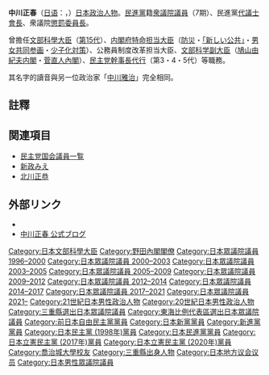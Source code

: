 {{Infobox Officeholder
| name  = 中川正春
| original_name = 
| native_name_lang =
| image = Masaharu Nakagawa.jpg
| imagesize = 
| caption = 
| country = {{JPN}}
| office = {{JPN}}第21任{{link-ja|內閣府特命擔當大臣（防災擔當）|内閣府特命担当大臣（防災担当）|內閣府特命擔當大臣（防災）}}
| term_start =2012年2月10日
| term_end = 2012年10月1日
| primeminister = [[野田佳彦|野田佳彦]]
| predecessor = [[平野達男|平野達男]]
| successor = {{link-ja|下地幹郎|下地幹郎}}
| office1 = {{JPN}}第5任{{link-ja|內閣府特命擔當大臣（「新型公共」擔當）|内閣府特命担当大臣（「新しい公共」担当）|內閣府特命擔當大臣（新公共）}}<br/>第17任{{link-ja|內閣府特命擔當大臣（男女共同參與擔當）|内閣府特命担当大臣（男女共同参画担当）|內閣府特命擔當大臣（男女共同參與）}}
| term_start1 =2012年2月10日
| term_end1 = 2012年10月1日
| primeminister1 = [[野田佳彦|野田佳彦]]
| predecessor1 = [[岡田克也|岡田克也]]
| successor1 = {{link-ja|中塚一宏|中塚一宏}}
|office2       = {{JPN}}第11任{{link-ja|內閣府特命擔當大臣（少子化對策擔當）|内閣府特命担当大臣（少子化対策担当）|內閣府特命擔當大臣<br>（少子化對策）}}
|term_start2   = 2012年2月10日
|term_end2     = 2012年4月23日
| primeminister2 = [[野田佳彦|野田佳彦]]
|predecessor2  = [[岡田克也|岡田克也]]
|successor2    = {{link-ja|小宮山洋子|小宮山洋子}}
|office3       = {{JPN}}第15任[[文部科学大臣|文部科学大臣]]
|term_start3   = 2011年9月2日
|term_end3     = 2012年1月13日
| primeminister3 = [[野田佳彦|野田佳彦]]
|predecessor3  = [[高木義明|高木義明]]
|successor3    = [[平野博文|平野博文]]
|office4     = {{JPN}}[[眾議院_(日本)|眾議院議員]]
|term_start4  = 1996年10月21日
|term_end4    = 
|predecessor4  = 
|successor4   = 
|constituency4 = {{Plainlist|
* [[三重縣第2區|三重縣第2區]]（1996-2021）
* [[比例東海區|比例東海區]]（2021年至今）}} 
|office5     = {{flagicon|Mie}}[[三重縣|三重縣]]議會議員
|term_start5  = 1983年
|term_end5    = 1995年
|constituency5 = [[松阪市|松阪市]]·[[飯南郡|飯南郡]]選區
|birth_date = {{birth date and age|1950|6|10}}
|birth_place = {{JPN}}[[三重縣|三重縣]][[松阪市|松阪市]]
|death_date = 
|death_place = 
|native_place = 
|parents = 
|relatives = 
|spouse = 
|party = （[[自由民主党_(日本)|自由民主党]]→）<br/>（[[日本新党|日本新党]]→）<br/>（[[新進党|新進党]]→）<br/>（{{link-ja|国民之聲|国民の声}}→）<br/>（[[民政党_(日本)|民政党]]→）<br/>（[[民主党_(1998年)|民主党]]→）<br/>（[[民進党_(日本)|民進党]]→）<br/>（[[無黨籍|無黨籍]]→）<br/>（{{link-ja|無黨籍之會|無所属の会 (2017-)}}→）<br/>（三重新政之會/[[無黨籍之會|無黨籍之會]]→）<br />（[[立憲民主黨_(日本2017年)|立憲民主黨]]·無黨籍論壇→）<br />[[立憲民主黨_(日本2020年)|立憲民主黨]]
|alma_mater   = [[喬治城大學|喬治城大學]]外交學部
|website      =  [http://www.masaharu.gr.jp/ 官方網站]
}}

'''中川正春'''（[[日语|日语]]：'''{{lang|ja|中川正春}}'''，{{bd|1950年|6月10日|||Nakagawa Masaharu}}）[[日本|日本]][[政治人物|政治人物]]。[[民進黨|民進黨]]籍[[眾議院_(日本)|衆議院議員]]（7期）、民進黨[[代議士会#備考|代議士會長]]、衆議院[[懲罰委員会|懲罰委員長]]。

曾擔任[[文部科學大臣|文部科學大臣]]（[[野田内閣|第15代]]）、[[特命担当大臣|内閣府特命担当大臣]]（[[内閣府特命担当大臣（防災担当）|防災]]・[[内閣府特命担当大臣（「新しい公共」担当）|「新しい公共」]]・[[内閣府特命担当大臣（男女共同参画担当）|男女共同参画]]・[[内閣府特命担当大臣（少子化対策担当）|少子化対策]]）、公務員制度改革担当大臣、[[文部科学副大臣|文部科学副大臣]]（[[鳩山由紀夫内閣|鳩山由紀夫内閣]]・[[菅直人內閣|菅直人內閣]]）、[[民主党執行部|民主党幹事長代行]]（第3・4・5代）等職務。

其名字的讀音與另一位政治家「[[中川雅治|中川雅治]]」完全相同。

== 註釋 ==
{{Reflist}}

== 関連項目 ==
* [[民主党国会議員一覧|民主党国会議員一覧]]
* [[新政みえ|新政みえ]]
* [[北川正恭|北川正恭]]

== 外部リンク ==
* {{Official|www.masaharu.gr.jp}}
* [http://gree.jp/nakagawa_masaharu/ 中川正春 公式ブログ]{{Wayback|url=http://gree.jp/nakagawa_masaharu/ |date=20160723110051 }}

{{start box}}
{{s-par}}
{{succession box
| title  = {{Flagicon|JPN}} [[懲罰委員会|衆議院懲罰委員長]]
| before = [[大畠章宏|大畠章宏]]
| years  = 2016年 - 
| after  = 現職
}}
{{s-off}}
{{Succession box
| title = {{Flagicon|JPN}} [[特命担当大臣|特命担当大臣]]（[[内閣府特命担当大臣（防災担当）|防災]]）
| before = [[平野達男|平野達男]]
| years = 第21代：2012年
| after = [[下地幹郎|下地幹郎]]
}}
{{succession box
| title = {{Flagicon|JPN}} [[特命担当大臣|特命担当大臣]]（[[内閣府特命担当大臣（「新しい公共」担当）|「新しい公共」]]）
| before = [[岡田克也|岡田克也]]
| years = 第5代：2012年
| after = [[中塚一宏|中塚一宏]]
}}
{{succession box
| title = {{Flagicon|JPN}} [[特命担当大臣|特命担当大臣]]（[[内閣府特命担当大臣（少子化対策担当）|少子化対策]]）
| before = [[岡田克也|岡田克也]]
| years = 第11代：2012年
| after = [[小宮山洋子|小宮山洋子]]
}}
{{succession box
| title = {{Flagicon|JPN}} [[特命担当大臣|特命担当大臣]]（[[内閣府特命担当大臣（男女共同参画担当）|男女共同参画]]）
| before = [[岡田克也|岡田克也]]
| years = 第17代：2012年
| after = [[中塚一宏|中塚一宏]]
}}
{{Succession box
| title = {{Flagicon|JPN}} [[文部科学大臣|文部科学大臣]]
| titlenote =
| years = 第15代：2011年 - 2012年
| before = [[高木義明|高木義明]]
| after = [[平野博文|平野博文]]
}}
{{Succession box
| title = {{Flagicon|JPN}} [[文部科学副大臣|文部科学副大臣]]<br /><small>[[鈴木寛|鈴木寛]]と共同</small>
| years = 2009年 - 2010年
| before = [[松野博一|松野博一]]<br/>[[山内俊夫|山内俊夫]]
| after = [[笹木竜三|笹木竜三]]<br/>[[鈴木寛|鈴木寛]]
}}
{{s-ppo}}
{{Succession box
| title  = [[民主党執行部|民主党幹事長代行]]<br/><small>単独<br />→[[長妻昭|長妻昭]]・[[馬淵澄夫|馬淵澄夫]]・[[蓮舫|蓮舫]]と共同<br />→[[羽田雄一郎|羽田雄一郎]]・[[長妻昭|長妻昭]]・[[菊田真紀子|菊田真紀子]]と共同<br />[[羽田雄一郎|羽田雄一郎]]・[[長妻昭|長妻昭]]・[[菊田真紀子|菊田真紀子]]・[[渡辺周|渡辺周]]と共同</small>
| years  = 第3・4・5代：2012年 - 2014年
| before = [[安住淳|安住淳]]
| after  = （廃止）
}}
{{end box}}

{{文部科學大臣}}
{{野田內閣}}

{{DEFAULTSORT:Nakagawa Masaharu}}
[[Category:日本文部科學大臣|Category:日本文部科學大臣]]
[[Category:野田內閣閣僚|Category:野田內閣閣僚]]
[[Category:日本眾議院議員_1996–2000|Category:日本眾議院議員 1996–2000]]
[[Category:日本眾議院議員_2000–2003|Category:日本眾議院議員 2000–2003]]
[[Category:日本眾議院議員_2003–2005|Category:日本眾議院議員 2003–2005]]
[[Category:日本眾議院議員_2005–2009|Category:日本眾議院議員 2005–2009]]
[[Category:日本眾議院議員_2009–2012|Category:日本眾議院議員 2009–2012]]
[[Category:日本眾議院議員_2012–2014|Category:日本眾議院議員 2012–2014]]
[[Category:日本眾議院議員_2014–2017|Category:日本眾議院議員 2014–2017]]
[[Category:日本眾議院議員_2017–2021|Category:日本眾議院議員 2017–2021]]
[[Category:日本眾議院議員_2021–|Category:日本眾議院議員 2021–]]
[[Category:21世紀日本男性政治人物|Category:21世紀日本男性政治人物]]
[[Category:20世紀日本男性政治人物|Category:20世紀日本男性政治人物]]
[[Category:三重縣選出日本眾議院議員|Category:三重縣選出日本眾議院議員]]
[[Category:東海比例代表區選出日本眾議院議員|Category:東海比例代表區選出日本眾議院議員]]
[[Category:前日本自由民主黨黨員|Category:前日本自由民主黨黨員]]
[[Category:日本新黨黨員|Category:日本新黨黨員]]
[[Category:新進黨黨員|Category:新進黨黨員]]
[[Category:日本民主黨_(1998年)黨員|Category:日本民主黨 (1998年)黨員]]
[[Category:日本民進黨黨員|Category:日本民進黨黨員]]
[[Category:日本立憲民主黨_(2017年)黨員|Category:日本立憲民主黨 (2017年)黨員]]
[[Category:日本立憲民主黨_(2020年)黨員|Category:日本立憲民主黨 (2020年)黨員]]
[[Category:喬治城大學校友|Category:喬治城大學校友]]
[[Category:三重縣出身人物|Category:三重縣出身人物]]
[[Category:日本地方议会议员|Category:日本地方议会议员]]
[[Category:日本男性眾議院議員|Category:日本男性眾議院議員]]
